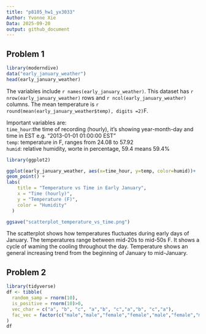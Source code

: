 ```yaml
---
title: "p8105_hw1_yx3033"
Author: Yvonne Xie
Data: 2025-09-20
output: github_document
---
```


## Problem 1
```r
library(moderndive)
data("early_january_weather")
head(early_january_weather)
```
The variables include `r names(early_january_weather)`.
This dataset has `r nrow(early_january_weather)` rows and `r ncol(early_january_weather)` columns.
The mean temperature is `r round(mean(early_january_weather$temp), digits =2)`F.

Important variables are:  
`time_hour`:the time of recording (hourly), it's showing year-month-day and time in EST e.g. "2013-01-01 01:00:00 EST"  
`temp`: temperature in F, ranges from 24.08 to 57.92  
`humid`: relative humidity, worte in percentage, 59.4 means 59.4%  

```r
library(ggplot2)
```
```r
ggplot(early_january_weather, aes(x=time_hour, y=temp, color=humid))+
geom_point() + 
labs(
    title = "Temperature vs Time in Early January",
    x = "Time (hourly)",
    y = "Temperature (F)",
    color = "Humidity"
  )

ggsave("scatterplot_temperature_vs_time.png")
```
 
The scatterplot shows how temperatures fluctuates during early days of January. The temperatures range between mid-20s to mid-50s F. It shows a cycle of waming the cooling throughout the day. Temperature shows an general increasing trend from the beginning of January to mid-January.


## Problem 2
```r
library(tidyverse)
df <- tibble(
  random_samp = rnorm(10),
  is_positive = rnorm(10)>0,
  vec_char = c("a", "b", "c", "a","b", "c","a","b", "c","a"),
  fac_vec = factor(c("male","male","female","female","male","female","male","female","male","female"))
)
df
```

